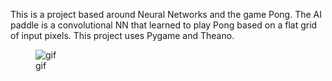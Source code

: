 This is a project based around Neural Networks and the game Pong.  The AI paddle is a convolutional NN that
learned to play Pong based on a flat grid of input pixels.  This project uses Pygame and Theano.

![gif](https://user-images.githubusercontent.com/17166965/31129362-eef6f36c-a819-11e7-98f6-158dfee5d57a.gif)

